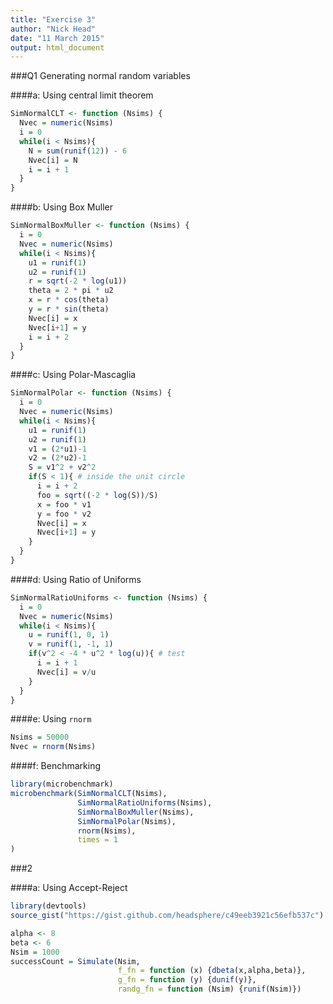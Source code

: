 ```yaml
---
title: "Exercise 3"
author: "Nick Head"
date: "11 March 2015"
output: html_document
---
```


###Q1 Generating normal random variables

####a: Using central limit theorem

```r
SimNormalCLT <- function (Nsims) {
  Nvec = numeric(Nsims)
  i = 0
  while(i < Nsims){
    N = sum(runif(12)) - 6
    Nvec[i] = N
    i = i + 1
  }
}
```

####b: Using Box Muller

```r
SimNormalBoxMuller <- function (Nsims) {
  i = 0
  Nvec = numeric(Nsims)
  while(i < Nsims){
    u1 = runif(1)
    u2 = runif(1)
    r = sqrt(-2 * log(u1))
    theta = 2 * pi * u2
    x = r * cos(theta)
    y = r * sin(theta)
    Nvec[i] = x
    Nvec[i+1] = y
    i = i + 2
  }
}
```

####c: Using Polar-Mascaglia
```r
SimNormalPolar <- function (Nsims) {
  i = 0
  Nvec = numeric(Nsims)
  while(i < Nsims){
    u1 = runif(1)
    u2 = runif(1)
    v1 = (2*u1)-1
    v2 = (2*u2)-1
    S = v1^2 + v2^2
    if(S < 1){ # inside the unit circle
      i = i + 2
      foo = sqrt((-2 * log(S))/S)
      x = foo * v1
      y = foo * v2
      Nvec[i] = x
      Nvec[i+1] = y
    }
  }
}
```

####d: Using Ratio of Uniforms

```r
SimNormalRatioUniforms <- function (Nsims) {
  i = 0
  Nvec = numeric(Nsims)
  while(i < Nsims){
    u = runif(1, 0, 1)
    v = runif(1, -1, 1)
    if(v^2 < -4 * u^2 * log(u)){ # test
      i = i + 1
      Nvec[i] = v/u
    }
  }
}
```

####e: Using `rnorm`

```r
Nsims = 50000
Nvec = rnorm(Nsims)
```

####f: Benchmarking

```r
library(microbenchmark)
microbenchmark(SimNormalCLT(Nsims), 
               SimNormalRatioUniforms(Nsims),
               SimNormalBoxMuller(Nsims),
               SimNormalPolar(Nsims),
               rnorm(Nsims),
               times = 1
)
```

###2

####a: Using Accept-Reject

```r
library(devtools)
source_gist("https://gist.github.com/headsphere/c49eeb3921c56efb537c")

alpha <- 8
beta <- 6
Nsim = 1000
successCount = Simulate(Nsim, 
                        f_fn = function (x) {dbeta(x,alpha,beta)},
                        g_fn = function (y) {dunif(y)},
                        randg_fn = function (Nsim) {runif(Nsim)})
```

